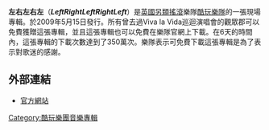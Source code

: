 {{expand|time=2014-03-25T11:47:22+00:00}}
{{unreferenced|time=2014-03-25T11:47:22+00:00}}
'''左右左右左'''（'''''LeftRightLeftRightLeft'''''）是[[英國|英國]][[另類搖滾|另類搖滾]]樂隊[[酷玩樂隊|酷玩樂隊]]的一張現場專輯。於2009年5月15日發行。所有曾去過Viva la Vida巡迴演唱會的觀眾郡可以免費獲贈這張專輯，並且這張專輯也可以免費在樂隊官網上下載。在6天的時間內，這張專輯的下載次數達到了350萬次。樂隊表示可免費下載這張專輯是為了表示對歌迷的感謝。
{{酷玩樂團}}

==外部連結==
*[http://www.coldplay.com 官方網站] {{Wayback|url=http://www.coldplay.com/ |date=20080609073221 }}

[[Category:酷玩樂團音樂專輯|Category:酷玩樂團音樂專輯]]